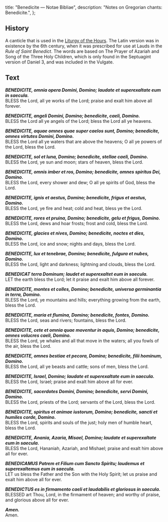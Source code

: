   title: "Benedicite — Notae Bibliae",
  description: "Notes on Gregorian chants: Benedicite.",
};

<Initial text="Benedicite" />

## History

A canticle that is used in the [Liturgy of the Hours](/liturgy/rites/liturgy-of-the-hours-benedictine-rite). The Latin version was in existence by the 6th century, when it was prescribed for use at Lauds in the *Rule of Saint Benedict*. The words are based on The Prayer of Azariah and Song of the Three Holy Children, which is only found in the Septuagint version of Daniel 3, and was included in the Vulgate.

## Text

***BENEDICITE, omnia opera Domini, Domino; laudate et superexaltate eum in saecula.***<br/>
BLESS the Lord, all ye works of the Lord; praise and exalt him above all forever.

***BENEDICITE, angeli Domini, Domino; benedicite*, *caeli, Domino.***<br/>
BLESS the Lord all ye angels of the Lord; bless the Lord all ye heavens.

***BENEDICITE, aquae omnes quae super caelos sunt, Domino; benedicite, omnes virtutes Domini, Domino.***<br/>
BLESS the Lord all ye waters that are above the heavens; O all ye powers of the Lord, bless the Lord.

***BENEDICITE, sol et luna, Domino; benedicite, stellae caeli, Domino.***<br/>
BLESS the Lord, ye sun and moon; stars of heaven, bless the Lord.

***BENEDICITE, omnis imber et ros, Domino; benedicite, omnes spiritus Dei, Domino.***<br/>
BLESS the Lord, every shower and dew; O all ye spirits of God, bless the Lord.

***BENEDICITE, ignis et aestus, Domino; benedicite, frigus et aestus, Domino.***<br/>
BLESS the Lord, ye fire and heat; cold and heat, bless ye the Lord.

***BENEDICITE, rores et pruina, Domino; benedicite, gelu et frigus, Domino.***<br/>
BLESS the Lord, dews and hoar frosts; frost and cold, bless the Lord.

***BENEDICITE, glacies et nives, Domino; benedicite, noctes et dies, Domino.***<br/>
BLESS the Lord, ice and snow; nights and days, bless the Lord.

***BENEDICITE, lux et tenebrae, Domino; benedicite, fulgura et nubes, Domino.***<br/>
BLESS the Lord, light and darkness; lightning and clouds, bless the Lord.

***BENEDICAT terra Dominum; laudet et superexaltet eum in saecula.***<br/>
LET the earth bless the Lord; let it praise and exalt him above all forever.

***BENEDICITE, montes et colles, Domino; benedicite, universa germinantia in terra, Domino.***<br/>
BLESS the Lord, ye mountains and hills; everything growing from the earth, bless the Lord.

***BENEDICITE, maria et flumina, Domino; benedicite, fontes, Domino.***<br/>
BLESS the Lord, seas and rivers; fountains, bless the Lord.

***BENEDICITE, cete et omnia quae moventur in aquis, Domino; benedicite, omnes volucres caeli, Domino.***<br/>
BLESS the Lord, ye whales and all that move in the waters; all you fowls of the air, bless the Lord.

***BENEDICITE, omnes bestiae et pecora, Domino; benedicite, filii hominum, Domino.***<br/>
BLESS the Lord, all ye beasts and cattle; sons of men, bless the Lord.

***BENEDICITE, Israel, Domino; laudate et superexaltate eum in saecula.***<br/>
BLESS the Lord, Israel; praise and exalt him above all for ever.

***BENEDICITE, sacerdotes Domini, Domino; benedicite, servi Domini, Domino.***<br/>
BLESS the Lord, priests of the Lord; servants of the Lord, bless the Lord.

***BENEDICITE, spiritus et animae iustorum, Domino; benedicite, sancti et humiles corde, Domino.***<br/>
BLESS the Lord, spirits and souls of the just; holy men of humble heart, bless the Lord.

***BENEDICITE, Anania, Azaria, Misael, Domino; laudate et superexaltate eum in saecula.***<br/>
BLESS the Lord, Hananiah, Azariah, and Mishael; praise and exalt him above all for ever.

***BENEDICAMUS Patrem et Filium cum Sancto Spiritu; laudemus et superexaltemus eum in saecula.***<br/>
LET us bless the Father and the Son with the Holy Spirit; let us praise and exalt him above all for ever.

***BENEDICTUS es in firmamento caeli et laudabilis et gloriosus in saecula.***<br/>
BLESSED art Thou, Lord, in the firmament of heaven; and worthy of praise, and glorious above all for ever.

***Amen.***<br/>
Amen.
